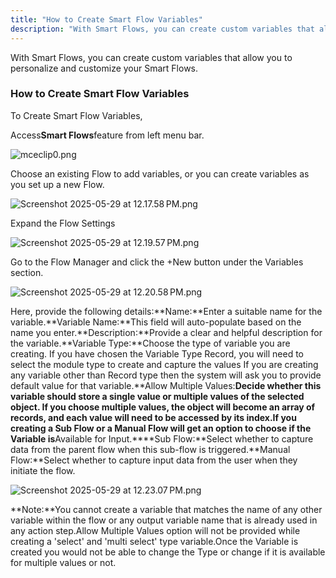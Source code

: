 ```yaml
---
title: "How to Create Smart Flow Variables"
description: "With Smart Flows, you can create custom variables that allow you to personalize and customize your Smart Flows."
---
```


With Smart Flows, you can create custom variables that allow you to personalize and customize your Smart Flows.

### How to Create Smart Flow Variables

To Create Smart Flow Variables,

Access**Smart Flows**feature from left menu bar.

![mceclip0.png](./images/mceclip0-5.png)

Choose an existing Flow to add variables, or you can create variables as you set up a new Flow.

![Screenshot 2025-05-29 at 12.17.58 PM.png](./images/Screenshot-2025-05-29-at-12.17.58-PM.png)

Expand the Flow Settings

![Screenshot 2025-05-29 at 12.19.57 PM.png](./images/Screenshot-2025-05-29-at-12.19.57-PM.png)

Go to the Flow Manager and click the +New button under the Variables section.

![Screenshot 2025-05-29 at 12.20.58 PM.png](./images/Screenshot-2025-05-29-at-12.20.58-PM.png)

Here, provide the following details:**Name:**Enter a suitable name for the variable.**Variable Name:**This field will auto-populate based on the name you enter.**Description:**Provide a clear and helpful description for the variable.**Variable Type:**Choose the type of variable you are creating. If you have chosen the Variable Type Record, you will need to select the module type to create and capture the values
If you are creating any variable other than Record type then the system will ask you to provide default value for that variable.**Allow Multiple Values:**Decide whether this variable should store a single value or multiple values of the selected object. If you choose multiple values, the object will become an array of records, and each value will need to be accessed by its index.If you creating a Sub Flow or a Manual Flow will get an option to choose if the Variable is**Available for Input.****Sub Flow:**Select whether to capture data from the parent flow when this sub-flow is triggered.**Manual Flow:**Select whether to capture input data from the user when they initiate the flow.

![Screenshot 2025-05-29 at 12.23.07 PM.png](./images/Screenshot-2025-05-29-at-12.23.07-PM.png)

**Note:**You cannot create a variable that matches the name of any other variable within the flow or any output variable name that is already used in any action step.Allow Multiple Values option will not be provided while creating a 'select' and 'multi select' type variable.Once the Variable is created you would not be able to change the Type or change if it is available for multiple values or not.
